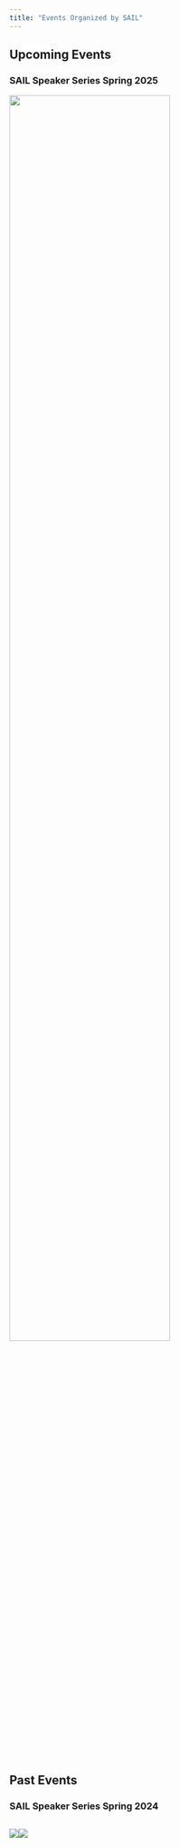 ```yaml
---
title: "Events Organized by SAIL"
---
```


```{=html}
<style>

.column {
  float: left;
}

.left {
  width: 50%;
}

.right {
  width: 50%;
}

</style>
```
## Upcoming Events

### SAIL Speaker Series Spring 2025

![](docs/imgs/SSS2025_RichardSmith){width="75%"}

## Past Events

### SAIL Speaker Series Spring 2024

::: row
::: column
![](docs/imgs/SSS2024_MarchMathness)
:::

::: column
![](docs/imgs/SSS2024_WomenInSports)
:::
:::